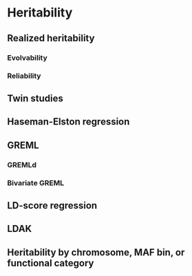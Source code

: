 # Heritability

## Realized heritability

### Evolvability

### Reliability

## Twin studies

## Haseman-Elston regression

## GREML

### GREMLd

### Bivariate GREML

## LD-score regression

## LDAK

## Heritability by chromosome, MAF bin, or functional category

